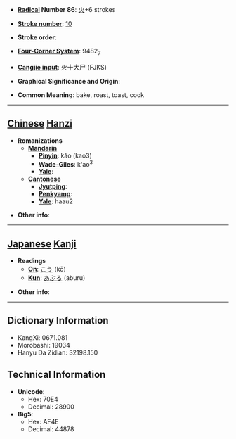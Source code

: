 * '''[[Wiktionary:Chinese radical index| Radical]] Number 86''': [[Wiktionary:Chinese radical index 火|火]]+6 strokes

* '''[[Wiktionary:Chinese total strokes index|Stroke number]]''': [[Wiktionary:Chinese total strokes index 10|10]]

* '''Stroke order''': 

* '''[[Wiktionary:Chinese four corner index|Four-Corner System]]''': 9482<sub>7</sub>

* '''[[Wiktionary:Chinese Cangjie index|Cangjie input]]''': 火十大尸 (FJKS)

* '''Graphical Significance and Origin''': 

* '''Common Meaning''': bake, roast, toast, cook

----

== [[Chinese]] [[Hanzi]] ==

* '''Romanizations'''
** '''[[Mandarin]]'''
*** '''[[Pinyin]]''': kǎo (kao3)
*** '''[[Wade-Giles]]''': k'ao<sup>3</sup>
*** '''[[Yale]]''': 
** '''[[Cantonese]]'''
*** '''[[Jyutping]]''':
*** '''[[Penkyamp]]''': 
*** '''[[Yale]]''': haau2

* '''Other info''': 

----

== [[Japanese]] [[Kanji]] ==

* '''Readings'''
** '''[[On]]''': [[こう]] (kō)
** '''[[Kun]]''': [[あぶる]] (aburu)

* '''Other info''':  

----

== Dictionary Information ==

* KangXi: 0671.081
* Morobashi: 19034
* Hanyu Da Zidian: 32198.150

== Technical Information ==

* '''Unicode''':
** Hex: 70E4
** Decimal: 28900
* '''Big5''':
** Hex: AF4E
** Decimal: 44878